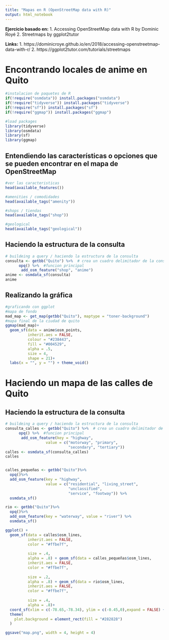 ```yaml
---
title: "Mapas en R (OpenStreetMap data with R)"
output: html_notebook
---
```


<b>Ejercicio basado en:</b>
1. Accessing OpenStreetMap data with R by Dominic Royé
2. Streetmaps by ggplot2tutor

<b>Links:</b>
1. https://dominicroye.github.io/en/2018/accessing-openstreetmap-data-with-r/
2. https://ggplot2tutor.com/tutorials/streetmaps

<h1>Encontrando locales de anime en Quito</h1>
```r
#instalacion de paquetes de R
if(!require("osmdata")) install.packages("osmdata")
if(!require("tidyverse")) install.packages("tidyverse")
if(!require("sf")) install.packages("sf")
if(!require("ggmap")) install.packages("ggmap")

#load packages
library(tidyverse)
library(osmdata)
library(sf)
library(ggmap)
```
<h2>Entendiendo las características o opciones que se pueden encontrar en el mapa de OpenStreetMap</h2>
```r
#ver las caracteristicas 
head(available_features())
```
```r
#amenities / comodidades
head(available_tags("amenity"))
```
```r
#shops / tiendas
head(available_tags("shop"))
```
```r
#geological
head(available_tags("geological"))

```
<h2>Haciendo la estructura de la consulta</h2>
```r
# buildeing a query / haciendo la estructura de la consulta
consulta <- getbb("Quito") %>%  # crea un cuadro delimitador de la consulta
      opq() %>%  #funcion principal
       add_osm_feature("shop", "anime")
anime <- osmdata_sf(consulta)
anime

```
<h2>Realizando la gráfica</h2>
```r
#graficando con ggplot
#mapa de fondo
mad_map <- get_map(getbb("Quito"), maptype = "toner-background")
#mapa final de la ciudad de quito
ggmap(mad_map)+
  geom_sf(data = anime$osm_points,
          inherit.aes = FALSE,
          colour = "#238443",
          fill = "#004529",
          alpha = .5,
          size = 4,
          shape = 21)+
  labs(x = "", y = "") + theme_void()
```
<h1>Haciendo un mapa de las calles de Quito</h1>
<h2>Haciendo la estructura de la consulta</h2>
```r
# buildeing a query / haciendo la estructura de la consulta
consulta_calles <- getbb("Quito") %>%  # crea un cuadro delimitador de la consulta
      opq() %>%  #funcion principal
       add_osm_feature(key = "highway", 
                  value = c("motorway", "primary", 
                            "secondary", "tertiary"))
calles <- osmdata_sf(consulta_calles)
calles



```
```r
calles_pequeñas <- getbb("Quito")%>%
  opq()%>%
  add_osm_feature(key = "highway", 
                  value = c("residential", "living_street",
                            "unclassified",
                            "service", "footway")) %>%
  osmdata_sf()


```
```r
rio <- getbb("Quito")%>%
  opq()%>%
  add_osm_feature(key = "waterway", value = "river") %>%
  osmdata_sf()
```

```r
ggplot() +
  geom_sf(data = calles$osm_lines,
          inherit.aes = FALSE,
          color = "#ffbe7f",
          
          size = .4,
          alpha = .8) + geom_sf(data = calles_pequeñas$osm_lines,
          inherit.aes = FALSE,
          color = "#ffbe7f",
          
          size = .2,
          alpha = .8) + geom_sf(data = rio$osm_lines,
          inherit.aes = FALSE,
          color = "#ffbe7f",
          
          size = .4,
          alpha = .8)+ 
  coord_sf(xlim = c(-78.65,-78.34), ylim = c(-0.45,0),expand = FALSE) + theme_void()  +
  theme(
    plot.background = element_rect(fill = "#282828")
  )


```
```r
ggsave("map.png", width = 4, height = 4)
```



